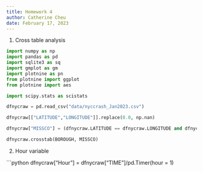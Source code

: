 ```yaml
---
title: Homework 4
author: Catherine Cheu
date: February 17, 2023
---
```


1. Cross table analysis

```python
import numpy as np
import pandas as pd
import sqlite3 as sq
import gmplot as gm
import plotnine as pn
from plotnine import ggplot
from plotnine import aes

import scipy.stats as scistats

dfnycraw = pd.read_csv("data/nyccrash_Jan2023.csv")

dfnycraw[["LATITUDE","LONGITUDE"]].replace(0.0, np.nan)

dfnycraw["MISSCO"] = (dfnycraw.LATITUDE == dfnycraw.LONGITUDE and dfnycraw.BOROUGH != 'NaN').astype(int)

dfnycraw.crosstab(BOROUGH, MISSCO)
```

2. Hour variable

```python

dfnycraw["Hour"] = dfnycraw["TIME"]/pd.Timer(hour = 1)